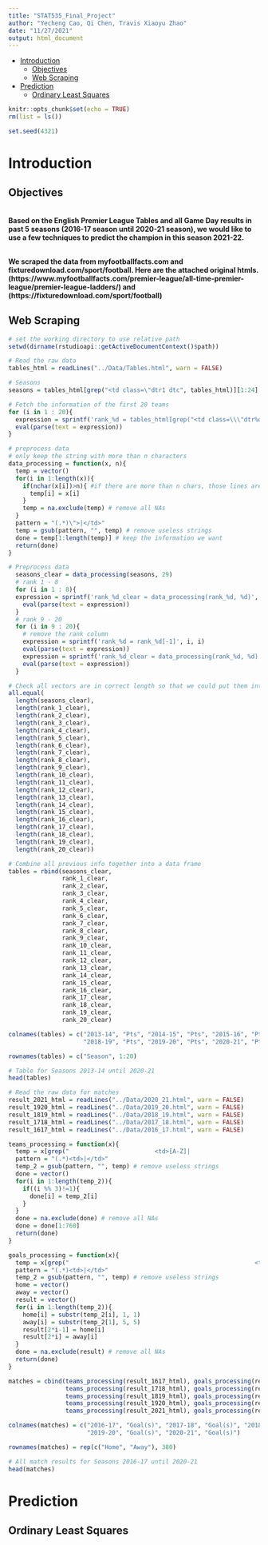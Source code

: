 ```yaml
---
title: "STAT535_Final_Project"
author: "Yecheng Cao, Qi Chen, Travis Xiaoyu Zhao"
date: "11/27/2021"
output: html_document
---
```

* [Introduction]
  * [Objectives]
  * [Web Scraping]
* [Prediction]
  * [Ordinary Least Squares]

  
```r
knitr::opts_chunk$set(echo = TRUE)
rm(list = ls())
```

```r
set.seed(4321)
```

# Introduction {-}

## Objectives ############################# 

<br>
**Based on the English Premier League Tables and all Game Day results in past 5 seasons (2016-17 season until 2020-21 season), we would like to use a few techniques to predict the champion in this season 2021-22.**
<br>

<br>
**We scraped the data from myfootballfacts.com and fixturedownload.com/sport/football. Here are the attached original htmls. (https://www.myfootballfacts.com/premier-league/all-time-premier-league/premier-league-ladders/) and (https://fixturedownload.com/sport/football)**
<br>



## Web Scraping ############################# 

```r
# set the working directory to use relative path
setwd(dirname(rstudioapi::getActiveDocumentContext()$path))

# Read the raw data
tables_html = readLines("../Data/Tables.html", warn = FALSE)

# Seasons
seasons = tables_html[grep("<td class=\"dtr1 dtc", tables_html)][1:24]

# Fetch the information of the first 20 teams
for (i in 1 : 20){
  expression = sprintf('rank_%d = tables_html[grep("<td class=\\\"dtr%d dtc", tables_html)][1:24]', i, i+1)
  eval(parse(text = expression))
}
```

```r
# preprocess data
# only keep the string with more than n characters
data_processing = function(x, n){
  temp = vector()
  for(i in 1:length(x)){
    if(nchar(x[i])>n){ #if there are more than n chars, those lines are either team names or pts that we want
      temp[i] = x[i]
    }
    temp = na.exclude(temp) # remove all NAs
  }
  pattern = "(.*)\">|</td>"
  temp = gsub(pattern, "", temp) # remove useless strings
  done = temp[1:length(temp)] # keep the information we want
  return(done)
}

# Preprocess data
  seasons_clear = data_processing(seasons, 29)
  # rank 1 - 8
  for (i in 1 : 8){
  expression = sprintf('rank_%d_clear = data_processing(rank_%d, %d)', i, i, 28)
    eval(parse(text = expression))
  }
  # rank 9 - 20
  for (i in 9 : 20){
    # remove the rank column
    expression = sprintf('rank_%d = rank_%d[-1]', i, i)
    eval(parse(text = expression))
    expression = sprintf('rank_%d_clear = data_processing(rank_%d, %d)', i, i, 29)
    eval(parse(text = expression))
  }

# Check all vectors are in correct length so that we could put them into a data frame
all.equal(
  length(seasons_clear),
  length(rank_1_clear),
  length(rank_2_clear),
  length(rank_3_clear),
  length(rank_4_clear),
  length(rank_5_clear),
  length(rank_6_clear),
  length(rank_7_clear),
  length(rank_8_clear),
  length(rank_9_clear),
  length(rank_10_clear),
  length(rank_11_clear),
  length(rank_12_clear),
  length(rank_13_clear),
  length(rank_14_clear),
  length(rank_15_clear),
  length(rank_16_clear),
  length(rank_17_clear),
  length(rank_18_clear),
  length(rank_19_clear),
  length(rank_20_clear))
```


```r
# Combine all previous info together into a data frame
tables = rbind(seasons_clear, 
               rank_1_clear, 
               rank_2_clear,
               rank_3_clear,
               rank_4_clear,
               rank_5_clear,
               rank_6_clear,
               rank_7_clear,
               rank_8_clear,
               rank_9_clear,
               rank_10_clear,
               rank_11_clear,
               rank_12_clear,
               rank_13_clear,
               rank_14_clear,
               rank_15_clear,
               rank_16_clear,
               rank_17_clear,
               rank_18_clear,
               rank_19_clear,
               rank_20_clear)

colnames(tables) = c("2013-14", "Pts", "2014-15", "Pts", "2015-16", "Pts", "2016-17", "Pts", "2017-18", "Pts",
                     "2018-19", "Pts", "2019-20", "Pts", "2020-21", "Pts")

rownames(tables) = c("Season", 1:20)

# Table for Seasons 2013-14 until 2020-21
head(tables)
```


```r
# Read the raw data for matches
result_2021_html = readLines("../Data/2020_21.html", warn = FALSE)
result_1920_html = readLines("../Data/2019_20.html", warn = FALSE)
result_1819_html = readLines("../Data/2018_19.html", warn = FALSE)
result_1718_html = readLines("../Data/2017_18.html", warn = FALSE)
result_1617_html = readLines("../Data/2016_17.html", warn = FALSE)
```

```r
teams_processing = function(x){
  temp = x[grep("                        <td>[A-Z]|                        <td>bet", x)]
  pattern = "(.*)<td>|</td>"
  temp_2 = gsub(pattern, "", temp) # remove useless strings
  done = vector()
  for(i in 1:length(temp_2)){
    if((i %% 3)!=1){
      done[i] = temp_2[i]
    }
  }
  done = na.exclude(done) # remove all NAs
  done = done[1:760]
  return(done)
}

goals_processing = function(x){
  temp = x[grep("                                                    <td>\\d+", x)]
  pattern = "(.*)<td>|</td>"
  temp_2 = gsub(pattern, "", temp) # remove useless strings
  home = vector()
  away = vector()
  result = vector()
  for(i in 1:length(temp_2)){
    home[i] = substr(temp_2[i], 1, 1)
    away[i] = substr(temp_2[1], 5, 5)
    result[2*i-1] = home[i]
    result[2*i] = away[i]
  }
  done = na.exclude(result) # remove all NAs
  return(done)
}
```

```r
matches = cbind(teams_processing(result_1617_html), goals_processing(result_1617_html),
                teams_processing(result_1718_html), goals_processing(result_1718_html),
                teams_processing(result_1819_html), goals_processing(result_1819_html),
                teams_processing(result_1920_html), goals_processing(result_1920_html),
                teams_processing(result_2021_html), goals_processing(result_2021_html))

colnames(matches) = c("2016-17", "Goal(s)", "2017-18", "Goal(s)", "2018-19", "Goal(s)",
                      "2019-20", "Goal(s)", "2020-21", "Goal(s)")

rownames(matches) = rep(c("Home", "Away"), 380)

# All match results for Seasons 2016-17 until 2020-21
head(matches)
```



# Prediction {-}

## Ordinary Least Squares ############################# 

